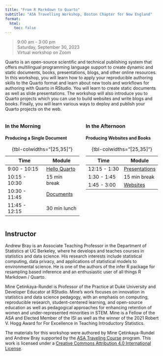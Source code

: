 ```yaml
---
title: "From R Markdown to Quarto"
subtitle: "ASA Travelling Workshop, Boston Chapter for New England"
format:
  html:
    toc: false
---
```


> 9:00 am - 3:00 pm\
> Saturday, September 30, 2023\
> Virtual workshop on Zoom

Quarto is an open-source scientific and technical publishing system that offers multilingual programming language support to create dynamic and static documents, books, presentations, blogs, and other online resources. In this workshop, you will learn how to apply your reproducible authoring skills to the Quarto format and learn about new tools and workflows for authoring with Quarto in RStudio. You will learn to create static documents as well as slide presentations. The workshop will also introduce you to Quarto projects which you can use to build websites and write blogs and books. Finally, you will learn various ways to deploy and publish your Quarto projects on the web.

:::{.columns}

:::{.column width="50%"}
### In the Morning

#### Producing a Single Document 

| Time          | Module                              |
|---------------|-------------------------------------|
| 9:00 - 10:15   | [Hello Quarto](1-hello-quarto/)   |
| 10:15 - 10:30   | 15 min break                               |
| 10:30 - 11:45  | [Documents](2-documents/)         |
| 11:45 - 12:15  |  30 min lunch                     |

: {tbl-colwidths="\[25,35\]"}

:::

:::{.column width="50%"}

### In the Afternoon

#### Producing Websites and Books

| Time        | Module                              |
|-------------|-------------------------------------|
| 12:15 - 1:30  |  [Presentations](3-presentations/)      |
| 1:30 - 1:45 | 15 min break                               |
| 1:45 - 3:00 | [Websites](4-websites/)           |

: {tbl-colwidths="\[25,35\]"}

:::
:::

## Instructor

Andrew Bray is an Associate Teaching Professor in the Department of Statistics at UC Berkeley, where he develops and teaches courses in statistics and data science. His research interests include statistical computing, data privacy, and applications of statistical models to environmental science. He is one of the authors of the infer R package for resampling based inference and an enthusiastic user of all things R Markdown / Quarto.

Mine Çetinkaya-Rundel is Professor of the Practice at Duke University and Developer Educator at RStudio. Mine’s work focuses on innovation in statistics and data science pedagogy, with an emphasis on computing, reproducible research, student-centered learning, and open-source education as well as pedagogical approaches for enhancing retention of women and under-represented minorities in STEM. Mine is a Fellow of the ASA and Elected Member of the ISI as well as the winner of the 2021 Robert V. Hogg Award for For Excellence in
Teaching Introductory Statistics.

The materials for this workshop were authored by Mine Çetinkaya-Rundel and Andrew Bray supported by the [ASA Traveling Course](https://community.amstat.org/coc/chapterresources/travelingcourse) program. This work is licensed under a [Creative Commons Attribution 4.0 International License](https://creativecommons.org/licenses/by/4.0/).
